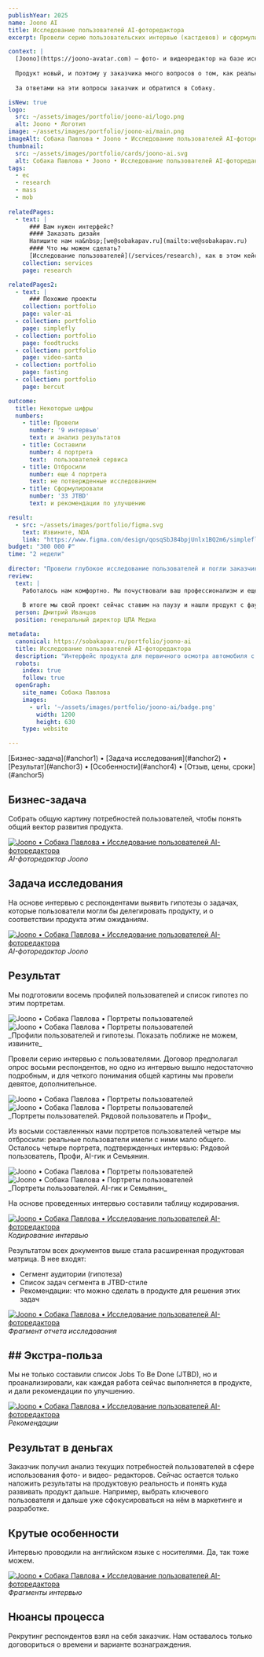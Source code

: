 ```yaml
---
publishYear: 2025
name: Joono AI
title: Исследование пользователей AI-фоторедактора 
excerpt: Провели серию пользовательских интервью (кастдевов) и сформулировали гипотезы, которые помогут улучшить мобильное приложение Joono.

context: |
  [Joono](https://joono-avatar.com) — фото- и видеоредактор на базе искусственного интеллекта, который позволяет превращать и изменять фотографии согласно последним модным трендам соцсетей.  
  
  Продукт новый, и поэтому у заказчика много вопросов о том, как реально ведут себя люди. Неясно в том числе, какие есть типы пользователей, какую работу они хотят делегировать продукту, каковы их ожидания и где они встречаются, а где нет, с реальностью приложения.
  
  За ответами на эти вопросы заказчик и обратился в Собаку. 

isNew: true
logo:
  src: ~/assets/images/portfolio/joono-ai/logo.png
  alt: Joono • Логотип
image: ~/assets/images/portfolio/joono-ai/main.png
imageAlt: Собака Павлова • Joono • Исследование пользователей AI-фоторедактора
thumbnail:
  src: ~/assets/images/portfolio/cards/joono-ai.svg
  alt: Собака Павлова • Joono • Исследование пользователей AI-фоторедактора 
tags:
  - ec
  - research
  - mass
  - mob
  
relatedPages:
  - text: |
      ### Вам нужен интерфейс?
      #### Заказать дизайн
      Напишите нам на&nbsp;[we@sobakapav.ru](mailto:we@sobakapav.ru) 
      #### Что мы можем сделать?
      [Исследование пользователей](/services/research), как в этом кейсе, и [многое другое](/services). 
    collection: services
    page: research

relatedPages2:
  - text: |
      ### Похожие проекты
    collection: portfolio
    page: valer-ai
  - collection: portfolio
    page: simplefly
  - collection: portfolio
    page: foodtrucks
  - collection: portfolio
    page: video-santa
  - collection: portfolio
    page: fasting
  - collection: portfolio
    page: bercut

outcome:
  title: Некоторые цифры
  numbers:
    - title: Провели
      number: '9 интервью'
      text: и анализ результатов 
    - title: Составили
      number: 4 портрета
      text:  пользователей сервиса
    - title: Отбросили
      number: еще 4 портрета
      text: не потвержденные исследованием
    - title: Сформулировали
      number: '33 JTBD'
      text: и рекомендации по улучшению

result:
  - src: ~/assets/images/portfolio/figma.svg
    text: Извините, NDA
    link: "https://www.figma.com/design/qosqSbJ84bpjUnlx1BQ2m6/simplefly?node-id=5-15406&t=VW71xi0QkSmWx0f1-0"
budget: "300 000 ₽"
time: "2 недели"
  
director: "Провели глубокое исследование пользователей и погли заказчику принять важные продуктовые решения."
review:
  text: |
    Работалось нам комфортно. Мы почуствовали ваш профессионализм и еще раз убедились в недостатке собственной продуктовой экспертизы. Мы поняли что нам надо усилить продуктовый вижн.
    
    В итоге мы свой проект сейчас ставим на паузу и нашли продукт с фаундером у которого есть продуктовый вижн - сейчас инвестируем средства в данный проект.
  person: Дмитрий Иванцов
  position: генеральный директор ЦПА Медиа

metadata:
  canonical: https://sobakapav.ru/portfolio/joono-ai
  title: Исследование пользователей AI-фоторедактора
  description: "Интерфейс продукта для первичного осмотра автомобиля с помощью искусственного интеллекта."
  robots:
    index: true
    follow: true
  openGraph:
    site_name: Собака Павлова
    images:
      - url: '~/assets/images/portfolio/joono-ai/badge.png'
        width: 1200
        height: 630
    type: website

---
```


<TOC>
[Бизнес-задача](#anchor1) • [Задача исследования](#anchor2) • [Результат](#anchor3) • [Особенности](#anchor4) • [Отзыв, цены, сроки](#anchor5)
</TOC>

## <a name="anchor1" />Бизнес-задача

Собрать общую картину потребностей пользователей, чтобы понять общий вектор развития продукта.

<a href="/images/portfolio/joono-ai/1.png" target="_blank">![Joono • Собака Павлова • Исследование пользователей AI-фоторедактора](~/assets/images/portfolio/joono-ai/1.png)</a>
_AI-фоторедактор Joono_

## <a name="anchor2" />Задача исследования

На основе интервью с респондентами выявить гипотезы о задачах, которые пользователи могли бы делегировать продукту, и о соответствии продукта этим ожиданиям.

<a href="/images/portfolio/joono-ai/2.png" target="_blank">![Joono • Собака Павлова • Исследование пользователей AI-фоторедактора](~/assets/images/portfolio/joono-ai/2.png)</a>
_AI-фоторедактор Joono_

## <a name="anchor3" />Результат

Мы подготовили восемь профилей пользователей и список гипотез по этим портретам.

<div class="flex gap-2 flex-wrap"> <Image src="~/assets/images/portfolio/joono-ai/7.png" alt="Joono • Собака Павлова • Портреты пользователей" class="min-w-72 grow shrink basis-0"/> <Image src="~/assets/images/portfolio/joono-ai/8.png" alt="Joono • Собака Павлова • Портреты пользователей" class="min-w-72 grow shrink basis-0" /></div>
_Профили пользователей и гипотезы. Показать поближе не можем, извините_

Провели серию интервью с пользователями. Договор предполагал опрос восьми респондентов, но одно из интервью вышло недостаточно подробным, и для четкого понимания общей картины мы провели девятое, дополнительное. 

<div class="flex gap-2 flex-wrap"> <Image src="~/assets/images/portfolio/joono-ai/4.png" alt="Joono • Собака Павлова • Портреты пользователей" class="min-w-72 grow shrink basis-0"/> <Image src="~/assets/images/portfolio/joono-ai/3.png" alt="Joono • Собака Павлова • Портреты пользователей" class="min-w-72 grow shrink basis-0" /></div>
_Портреты пользователей. Рядовой пользователь и Профи_

Из восьми составленных нами портретов пользователей четыре мы отбросили: реальные пользователи имели с ними мало общего. Осталось четыре портрета, подтвержденных интервью: Рядовой пользователь, Профи, AI-гик и Семьянин. 

<div class="flex gap-2 flex-wrap"><Image src="~/assets/images/portfolio/joono-ai/5.png" alt="Joono • Собака Павлова • Портреты пользователей" class="min-w-72 grow shrink basis-0" /> <Image src="~/assets/images/portfolio/joono-ai/6.png" alt="Joono • Собака Павлова • Портреты пользователей" class="min-w-72 grow shrink basis-0" /> </div>
_Портреты пользователей. AI-гик и Семьянин_

На основе проведенных интервью составили таблицу кодирования. 

<a href="/images/portfolio/joono-ai/9.png" target="_blank">![Joono • Собака Павлова • Исследование пользователей AI-фоторедактора](~/assets/images/portfolio/joono-ai/9.png)</a>
_Кодирование интервью_

Результатом всех документов выше стала расширенная продуктовая матрица. В нее входят:
- Сегмент аудитории (гипотеза)
- Список задач сегмента в JTBD-стиле
- Рекомендации: что можно сделать в продукте для решения этих задач

<a href="/images/portfolio/joono-ai/10.png" target="_blank">![Joono • Собака Павлова • Исследование пользователей AI-фоторедактора](~/assets/images/portfolio/joono-ai/10.png)</a>
_Фрагмент отчета исследования_

## <a name="anchor4" />## Экстра-польза

Мы не только составили список Jobs To Be Done (JTBD), но и проанализировали, как каждая работа сейчас выполняется в продукте, и дали рекомендации по улучшению. 

<a href="/images/portfolio/joono-ai/11.png" target="_blank">![Joono • Собака Павлова • Исследование пользователей AI-фоторедактора](~/assets/images/portfolio/joono-ai/11.png)</a>
_Рекомендации_

## <a name="anchor5" />Результат в деньгах
Заказчик получил анализ текущих потребностей пользователей в сфере использования фото- и видео- редакторов. Сейчас остается только наложить результаты на продуктовую реальность и понять куда развивать продукт дальше. Например, выбрать ключевого пользователя и дальше уже сфокусироваться на нём в маркетинге и разработке. 

## <a name="anchor6" />Крутые особенности

Интервью проводили на английском языке с носителями. Да, так тоже можем.

<a href="/images/portfolio/joono-ai/12.png" target="_blank">![Joono • Собака Павлова • Исследование пользователей AI-фоторедактора](~/assets/images/portfolio/joono-ai/12.png)</a>
_Фрагменты интервью_

## <a name="anchor7" />Нюансы процесса

Рекрутинг респондентов взял на себя заказчик. Нам оставалось только договориться о времени и варианте вознаграждения. 

## <a name="anchor8" />


